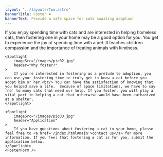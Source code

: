 ```yaml
---
layout: '../layouts/Two.astro'
bannerTitle: Foster ❤️
bannerText: Provide a safe space for cats awaiting adoption
---
```


<SpotlightContainer>
    <Spotlight
        imageSrc="/images/pic01.jpg"
        header="Fostering a cat"
        text="If you enjoy spending time with cats and are interested in helping homeless cats, then fostering one in your home may be a good option for you. You get to experience the joy of spending time with a pet. It teaches children compassion and the importance of treating animals with kindness."
    >
        If you enjoy spending time with cats and are interested in helping homeless cats, then fostering one in your home may be a good option for you. You get to experience the joy of spending time with a pet. It teaches children compassion and the importance of treating animals with kindness.
    </Spotlight>

    <Spotlight
        imageSrc="/images/pic02.jpg"
        header="Why foster?"
    >
        If you're interested in fostering as a prelude to adoption, you can use your fostering time to truly get to know a cat before you adopt him or her.<br/> You can have the satisfaction of knowing that you helped save a life.  Because of space limitations, we have to say 'no' to many cats that need our help. If you foster, you will play a vital part in helping a cat that otherwise would have been euthanized at a shelter.
    </Spotlight>

    <Spotlight
        imageSrc="/images/pic03.jpg"
        header="Application"
    >
        If you have questions about fostering a cat in your home, please feel free to <a href='/index.html#main'>contact us</a> for more information. If you feel that fostering a cat is for you, submit the application below.
    </Spotlight>
    <FosterForm />
</SpotlightContainer>
